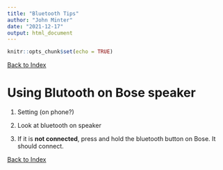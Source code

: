 ```yaml
---
title: "Bluetooth Tips"
author: "John Minter"
date: "2021-12-17"
output: html_document
---
```


```r
knitr::opts_chunk$set(echo = TRUE)
```
[Back to Index](../README.html)

# Using Blutooth on Bose speaker

1. Setting (on phone?)

2. Look at bluetooth  on speaker

3. If it is **not connected**, press and hold the bluetooth button on Bose. It 
should connect.

[Back to Index](../README.html)
